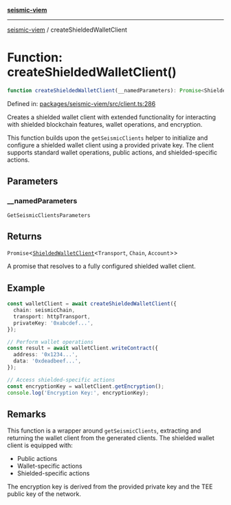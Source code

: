 [**seismic-viem**](/seismic-viem/README.mdx)

***

[seismic-viem](/seismic-viem/globals.mdx) / createShieldedWalletClient

# Function: createShieldedWalletClient()

```ts
function createShieldedWalletClient(__namedParameters): Promise<ShieldedWalletClient<Transport, Chain, Account>>
```

Defined in: [packages/seismic-viem/src/client.ts:286](https://github.com/SeismicSystems/seismic-client/blob/f9582ede0e1ab6ae9e7a70543134a36d1fb37484/packages/seismic-viem/src/client.ts#L286)

Creates a shielded wallet client with extended functionality for interacting
with shielded blockchain features, wallet operations, and encryption.

This function builds upon the `getSeismicClients` helper to initialize and configure
a shielded wallet client using a provided private key. The client supports standard
wallet operations, public actions, and shielded-specific actions.

## Parameters

### \_\_namedParameters

`GetSeismicClientsParameters`

## Returns

`Promise`\<[`ShieldedWalletClient`](/seismic-viem/type-aliases/ShieldedWalletClient.mdx)\<`Transport`, `Chain`, `Account`\>\>

A promise that resolves
to a fully configured shielded wallet client.

## Example

```typescript
const walletClient = await createShieldedWalletClient({
  chain: seismicChain,
  transport: httpTransport,
  privateKey: '0xabcdef...',
});

// Perform wallet operations
const result = await walletClient.writeContract({
  address: '0x1234...',
  data: '0xdeadbeef...',
});

// Access shielded-specific actions
const encryptionKey = walletClient.getEncryption();
console.log('Encryption Key:', encryptionKey);
```

## Remarks

This function is a wrapper around `getSeismicClients`, extracting and returning the wallet
client from the generated clients. The shielded wallet client is equipped with:
- Public actions
- Wallet-specific actions
- Shielded-specific actions

The encryption key is derived from the provided private key and the TEE public key of the network.
